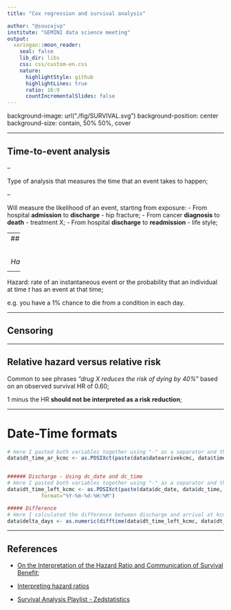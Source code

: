 ```yaml
---
title: "Cox regression and survival analysis"

author: "@souzajvp"
institute: "GEMINI data science meeting"
output:
  xaringan::moon_reader:
    seal: false
    lib_dir: libs
    css: css/custom-en.css
    nature:
      highlightStyle: github
      highlightLines: true
      ratio: 16:9
      countIncrementalSlides: false
---
```


background-image: url("./fig/SURVIVAL.svg")
background-position: center
background-size: contain, 50% 50%, cover

---

## Time-to-event analysis

--

Type of analysis that measures the time that an event takes to happen;

--

Will measure the likelihood of an event, starting from exposure:
- From hospital **admission** to **discharge** - hip fracture;
- From cancer **diagnosis** to **death** - treatment X;
- From hospital **discharge** to **readmission** - life style;

---
## Hazard ratio

$$HR = Hazard \ in \ treatment arm / Hazard \ in \ control \ arm$$
--

Hazard: rate of an instantaneous event or the probability that an individual at time *t* has an event at that time;

e.g. you have a 1% chance to die from a condition in each day.

---

## Censoring

---

## Relative hazard versus relative risk

Common to see phrases *"drug X reduces the risk of dying by 40%"* based on an observed survival HR of 0.60;

1 minus the HR **should not be interpreted as a risk reduction**;

---

# Date-Time formats
```r
# Here I pasted both variables together using "-" as a separator and then transformed into POSIXct using the appropriate format
data$dt_time_ar_kcmc <- as.POSIXct(paste(data$datearrivekcmc, data$timearrivekcmc, sep="-"), format="%Y-%m-%d-%H:%M")


###### Discharge - Using dc_date and dc_time
# Here I pasted both variables together using "-" as a separator and then transformed into POSIXct using the appropriate format
data$dt_time_left_kcmc <- as.POSIXct(paste(data$dc_date, data$dc_time, sep="-"),
           format="%Y-%m-%d-%H:%M")

##### Difference 
# Here I calculated the difference between discharge and arrival at kcmc in days. Next, I transformed it in a numeric variable
data$delta_days <- as.numeric(difftime(data$dt_time_left_kcmc, data$dt_time_ar_kcmc, units = "days"))

```


---


## References

- [On the Interpretation of the Hazard Ratio and Communication of Survival Benefit](https://www.ncbi.nlm.nih.gov/pmc/articles/PMC5388384/);

- [Interpreting hazard ratios](https://www.bmj.com/content/351/bmj.h4631.full)

- [Survival Analysis Playlist - Zedstatistics](https://www.youtube.com/watch?v=v1QqpG0rR1k&list=PLTNMv857s9WUclZLm6OFUW3QcXgRa97jx&ab_channel=zedstatistics)
